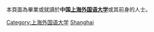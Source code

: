 {{Catnav|頁面分類|人物|校友|大學校友|中國大學校友}}

本頁面為畢業或就讀於'''中国[[上海外国语大学|上海外国语大学]]'''或其前身的人士。

[[Category:上海外国语大学|Category:上海外国语大学]]
[[Category:上海高校校友|Shanghai]]